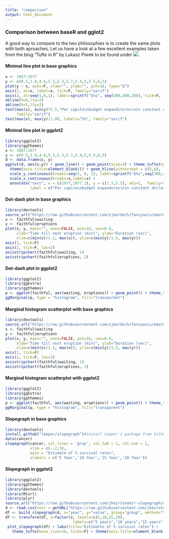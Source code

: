 ```yaml
---
title: "comparison"
output: html_document
---
```



### Comparison between baseR and gglot2

A good way to compare to the two philosophies is to create the same plots with both aproaches. Let us have a look at a few excellent examples taken from the blog "Tufte in R" by Lukasz Piwek to be found under ![](http://motioninsocial.com/tufte/#introduction).

#### Minimal line plot in base graphics

``` r
x <- 1967:1977
y <- c(0.5,1.8,4.6,5.3,5.3,5.7,5.4,5,5.5,6,5)
plot(y ~ x, axes=F, xlab="", ylab="", pch=16, type="b")
axis(1, at=x, label=x, tick=F, family="serif")
axis(2, at=seq(1,6,1), label=sprintf("$%s", seq(300,400,20)), tick=F, las=2, family="serif")
abline(h=6,lty=2)
abline(h=5,lty=2)
text(max(x), min(y)*2.5,"Per capita\nbudget expanditures\nin constant dollars", adj=1, 
     family="serif")
text(max(x), max(y)/1.08, labels="5%", family="serif")
```


#### Minimal line plot in ggplot2

``` r
library(ggplot2)
library(ggthemes)
x <- 1967:1977
y <- c(0.5,1.8,4.6,5.3,5.3,5.7,5.4,5,5.5,6,5)
d <- data.frame(x, y)
ggplot(d, aes(x,y)) + geom_line() + geom_point(size=3) + theme_tufte(base_size = 15) +
  theme(axis.title=element_blank()) + geom_hline(yintercept = c(5,6), lty=2) + 
  scale_y_continuous(breaks=seq(1, 6, 1), label=sprintf("$%s",seq(300,400,20))) + 
  scale_x_continuous(breaks=x,label=x) +
  annotate("text", x = c(1977,1977.2), y = c(1.5,5.5), adj=1,  family="serif",
           label = c("Per capita\nbudget expandures\nin constant dollars", "5%"))
```

#### Dot-dash plot in base graphics


``` r
library(devtools)
source_url("https://raw.githubusercontent.com/sjmurdoch/fancyaxis/master/fancyaxis.R")
x <- faithful$waiting
y <- faithful$eruptions
plot(x, y, main="", axes=FALSE, pch=16, cex=0.8,
     xlab="Time till next eruption (min)", ylab="Duration (sec)", 
     xlim=c(min(x)/1.1, max(x)), ylim=c(min(y)/1.5, max(y)))
axis(1, tick=F)
axis(2, tick=F, las=2)
axisstripchart(faithful$waiting, 1)
axisstripchart(faithful$eruptions, 2)
```


#### Dot-dash plot in ggplot2


``` r
library(ggplot2)
library(ggExtra)
library(ggthemes)
p <- ggplot(faithful, aes(waiting, eruptions)) + geom_point() + theme_tufte(ticks=F)
ggMarginal(p, type = "histogram", fill="transparent")
```

#### Marginal histogram scatterplot with base graphics

``` r
library(devtools)
source_url("https://raw.githubusercontent.com/sjmurdoch/fancyaxis/master/fancyaxis.R")
x <- faithful$waiting
y <- faithful$eruptions
plot(x, y, main="", axes=FALSE, pch=16, cex=0.8,
     xlab="Time till next eruption (min)", ylab="Duration (sec)", 
     xlim=c(min(x)/1.1, max(x)), ylim=c(min(y)/1.5, max(y)))
axis(1, tick=F)
axis(2, tick=F, las=2)
axisstripchart(faithful$waiting, 1)
axisstripchart(faithful$eruptions, 2)
```

#### Marginal histogram scatterplot with ggplot2

``` r
library(ggplot2)
library(ggExtra)
library(ggthemes)
p <- ggplot(faithful, aes(waiting, eruptions)) + geom_point() + theme_tufte(ticks=F)
ggMarginal(p, type = "histogram", fill="transparent")
```


#### Slopegraph in base graphics

``` r
library(devtools)
install_github("leeper/slopegraph")#install Leeper's package from Github
data(cancer)
slopegraph(cancer, col.lines = 'gray', col.lab = 1, col.num = 1,
           xlim = c(-.2,5),
           main = "Estimate of % survival rates",
           xlabels = c('5 Year','10 Year','15 Year','20 Year'))
```

#### Slopegraph in ggplot2

``` r
library(ggplot2)
library(ggthemes)
library(devtools)
library(RCurl)
library(plyr)
source_url("https://raw.githubusercontent.com/jkeirstead/r-slopegraph/master/slopegraph.r")
d <- read.csv(text = getURL("https://raw.githubusercontent.com/jkeirstead/r-slopegraph/master/cancer_survival_rates.csv"))
df <- build_slopegraph(d, x="year", y="value", group="group", method="tufte", min.space=0.04)
df <- transform(df, x=factor(x, levels=c(5,10,15,20),
                              labels=c("5 years","10 years","15 years","20 years")), y=round(y))
 plot_slopegraph(df) + labs(title="Estimates of % survival rates") +
   theme_tufte(base_size=16, ticks=F) + theme(axis.title=element_blank())
```

